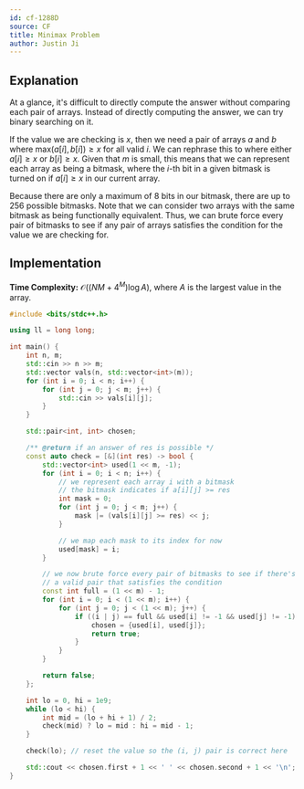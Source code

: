```yaml
---
id: cf-1288D
source: CF
title: Minimax Problem
author: Justin Ji
---
```


## Explanation

At a glance, it's difficult to directly compute the answer without comparing 
each pair of arrays. Instead of directly computing the answer, we can try 
binary searching on it.

If the value we are checking is $x$, then we need a pair of arrays $a$ and $b$ 
where $\text{max}(a[i], b[i]) \geq x$ for all valid $i$. We can rephrase this to where
either $a[i] \geq x$ or $b[i] \geq x$. Given that $m$ is small, this means that we can represent each array as being a bitmask,
where the $i$-th bit in a given bitmask is turned on if $a[i] \geq x$ in our current array. 

Because there are only a maximum of $8$ bits in our bitmask, there are up to $256$ possible bitmasks.
Note that we can consider two arrays with the same bitmask as being functionally equivalent. Thus, we can brute force every pair of bitmasks to see if any pair of arrays satisfies the condition for the value we are checking for.

## Implementation

**Time Complexity:** $\mathcal{O}((NM+4^{M})\log{A})$, where $A$ is the largest value in the array.

<LanguageSection>
<CPPSection>

```cpp
#include <bits/stdc++.h>

using ll = long long;

int main() {
    int n, m;
    std::cin >> n >> m;
    std::vector vals(n, std::vector<int>(m));
    for (int i = 0; i < n; i++) {
        for (int j = 0; j < m; j++) {
            std::cin >> vals[i][j];
        }
    }

    std::pair<int, int> chosen;

    /** @return if an answer of res is possible */
    const auto check = [&](int res) -> bool {
        std::vector<int> used(1 << m, -1);
        for (int i = 0; i < n; i++) {
            // we represent each array i with a bitmask
            // the bitmask indicates if a[i][j] >= res
            int mask = 0;
            for (int j = 0; j < m; j++) {
                mask |= (vals[i][j] >= res) << j;
            }

            // we map each mask to its index for now
            used[mask] = i;
        }

        // we now brute force every pair of bitmasks to see if there's
        // a valid pair that satisfies the condition
        const int full = (1 << m) - 1;
        for (int i = 0; i < (1 << m); i++) {
            for (int j = 0; j < (1 << m); j++) {
                if ((i | j) == full && used[i] != -1 && used[j] != -1) {
                    chosen = {used[i], used[j]};
                    return true;
                }
            }
        }

        return false;
    };

    int lo = 0, hi = 1e9;
    while (lo < hi) {
        int mid = (lo + hi + 1) / 2;
        check(mid) ? lo = mid : hi = mid - 1;
    }

    check(lo); // reset the value so the (i, j) pair is correct here

    std::cout << chosen.first + 1 << ' ' << chosen.second + 1 << '\n';
}
```

</CPPSection>
</LanguageSection>
